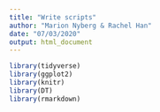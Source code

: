 ```yaml
---
title: "Write scripts"
author: "Marion Nyberg & Rachel Han"
date: "07/03/2020"
output: html_document
---
```

```r
library(tidyverse)
library(ggplot2)
library(knitr)
library(DT)
library(rmarkdown)
```